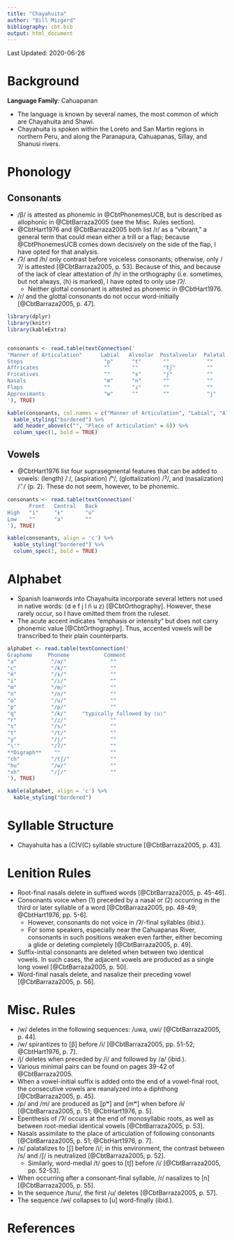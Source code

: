 ```yaml
---
title: "Chayahuita"
author: "Bill Mizgerd"
bibliography: cbt.bib
output: html_document
---
```


Last Updated: 2020-06-26

# Background

**Language Family**: Cahuapanan

* The language is known by several names, the most common of which are Chayahuita and Shawi.
* Chayahuita is spoken within the Loreto and San Martin regions in northern Peru, and along the Paranapura, Cahuapanas, Sillay, and Shanusi rivers.

# Phonology

## Consonants

* /β/ is attested as phonemic in @CbtPhonemesUCB, but is described as allophonic in @CbtBarraza2005 (see the Misc. Rules section).
* @CbtHart1976 and @CbtBarraza2005 both list /r/ as a "vibrant," a general term that could mean either a trill or a flap; because @CbtPhonemesUCB comes down decisively on the side of the flap, I have opted for that analysis.
* /ʔ/ and /h/ only contrast before voiceless consonants; otherwise, only /ʔ/ is attested [@CbtBarraza2005, p. 53]. Because of this, and because of the lack of clear attestation of /h/ in the orthography (i.e. sometimes, but not always, ⟨h⟩ is marked), I have opted to only use /ʔ/.
    - Neither glottal consonant is attested as phonemic in @CbtHart1976.
* /ɾ/ and the glottal consonants do not occur word-initially [@CbtBarraza2005, p. 47].

```r

library(dplyr)
library(knitr)
library(kableExtra)


consonants <- read.table(textConnection('
"Manner of Articulation"      Labial   Alveolar  Postalveolar  Palatal   Velar  Glottal
Stops                          "p"      "t"       ""            ""        "k"    "ʔ"
Affricates                     ""       ""        "tʃ"          ""        ""     ""
Fricatives                     ""       "s"       "ʃ"           ""        ""     ""
Nasals                         "m"      "n"       ""            ""        ""     ""
Flaps                          ""       "ɾ"       ""            ""        ""     ""
Approximants                   "w"      ""        ""            "j"       ""     ""
'), TRUE)

kable(consonants, col.names = c("Manner of Articulation", "Labial", "Alveolar", "Postalveolar", "Palatal", "Velar", "Glottal"), align = 'c') %>%
  kable_styling("bordered") %>%
  add_header_above(c("", "Place of Articulation" = 6)) %>%
  column_spec(1, bold = TRUE)
```

## Vowels

* @CbtHart1976 list four suprasegmental features that can be added to vowels: (length) /ː/, (aspiration) /ʰ/, (glottalization) /ˀ/, and (nasalization) /◌̃/ (p. 2). These do not seem, however, to be phonemic.

```r
consonants <- read.table(textConnection('
       Front   Central   Back
High   "i"     "ɨ"       "u"
Low    ""      "a"       ""
'), TRUE)

kable(consonants, align = 'c') %>%
  kable_styling("bordered") %>%
  column_spec(1, bold = TRUE)
```

# Alphabet

* Spanish loanwords into Chayahuita incorporate several letters not used in native words: ⟨d e f j l ñ u z⟩ [@CbtOrthography]. However, these rarely occur, so I have omitted them from the ruleset.
* The acute accent indicates "emphasis or intensity" but does not carry phonemic value [@CbtOrthography]. Thus, accented vowels will be transcribed to their plain counterparts.

```r

alphabet <- read.table(textConnection('
Grapheme     Phoneme           Comment
"a"           "/a/"              ""
"c"           "/k/"              ""
"ë"           "/ɨ/"              ""
"i"           "/i/"              ""
"m"           "/m/"              ""
"n"           "/n/"              ""
"o"           "/u/"              ""
"p"           "/p/"              ""
"q"           "/k/"     "typically followed by ⟨u⟩"  
"r"           "/ɾ/"              ""
"s"           "/s/"              ""
"t"           "/t/"              ""
"y"           "/j/"              ""
"\'"          "/ʔ/"              ""
**Digraph**    ""                ""
"ch"          "/tʃ/"             ""
"hu"          "/w/"              ""
"sh"          "/ʃ/"              ""
'), TRUE)

kable(alphabet, align = 'c') %>%
  kable_styling("bordered")
```

# Syllable Structure

* Chayahuita has a (C)V(C) syllable structure [@CbtBarraza2005, p. 43].

# Lenition Rules

* Root-final nasals delete in suffixed words [@CbtBarraza2005, p. 45-46].
* Consonants voice when (1) preceded by a nasal or (2) occurring in the third or later syllable of a word [@CbtBarraza2005, pp. 48-49; @CbtHart1976, pp. 5-6].
    * However, consonants do not voice in /ʔ/-final syllables (ibid.).
    * For some speakers, especially near the Cahuapanas River, consonants in such positions weaken even farther, either becoming a glide or deleting completely [@CbtBarraza2005, p. 49].
* Suffix-initial consonants are deleted when between two identical vowels. In such cases, the adjacent vowels are produced as a single long vowel [@CbtBarraza2005, p. 50].
* Word-final nasals delete, and nasalize their preceding vowel [@CbtBarraza2005, p. 56].

# Misc. Rules

* /w/ deletes in the following sequences: /uwa, uwi/ [@CbtBarraza2005, p. 44].
* /w/ spirantizes to [β] before /i/ [@CbtBarraza2005, pp. 51-52; @CbtHart1976, p. 7].
* /j/ deletes when preceded by /i/ and followed by /a/ (ibid.).
* Various minimal pairs can be found on pages 39-42 of @CbtBarraza2005.
* When a vowel-initial suffix is added onto the end of a vowel-final root, the consecutive vowels are reanalyzed into a diphthong [@CbtBarraza2005, p. 45].
* /p/ and /m/ are produced as [pʷ] and [mʷ] when before /ɨ/ [@CbtBarraza2005, p. 51; @CbtHart1976, p. 5].
* Epenthesis of /ʔ/ occurs at the end of monosyllabic roots, as well as between root-medial identical vowels [@CbtBarraza2005, p. 53].
* Nasals assimilate to the place of articulation of following consonants [@CbtBarraza2005, p. 51; @CbtHart1976, p. 7].
* /s/ palatalizes to [ʃ] before /i/; in this environment, the contrast between /s/ and /ʃ/ is neutralized [@CbtBarraza2005, p. 52].
    * Similarly, word-medial /t/ goes to [tʃ] before /i/ [@CbtBarraza2005, pp. 52-53].
* When occurring after a consonant-final syllable, /ɾ/ nasalizes to [n] [@CbtBarraza2005, p. 55].
* In the sequence /tuɾu/, the first /u/ deletes [@CbtBarraza2005, p. 57].
* The sequence /wɨ/ collapses to [u] word-finally (ibid.).

# References
